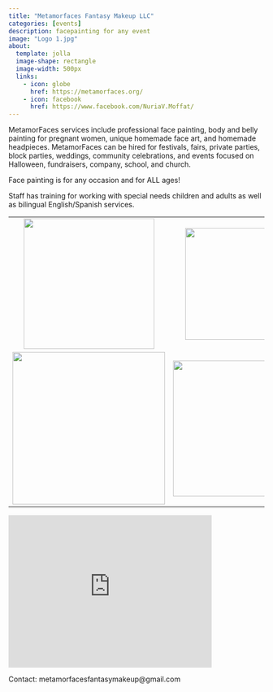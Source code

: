 ```yaml
---
title: "Metamorfaces Fantasy Makeup LLC"
categories: [events]
description: facepainting for any event
image: "Logo 1.jpg"
about:
  template: jolla
  image-shape: rectangle
  image-width: 500px
  links:
    - icon: globe
      href: https://metamorfaces.org/
    - icon: facebook
      href: https://www.facebook.com/NuriaV.Moffat/
---
```


MetamorFaces services include professional face painting, body and belly painting for pregnant women, unique homemade face art, and homemade headpieces. MetamorFaces can be hired for festivals, fairs, private parties, block parties, weddings, community celebrations, and events focused on Halloween, fundraisers, company, school, and church.

Face painting is for any occasion and for ALL ages!

Staff has training for working with special needs children and adults as well as bilingual English/Spanish services.

|                                                     |                                             |
|:-------------------------------------:|:-------------------------------:|
| ![](Meduza%20with%20bling%20piece.JPG){width="257"} | ![](Day%20of%20the%20Dead.jpg){width="220"} |
|            ![](Dragon.png){width="300"}             |       ![](IMG_4837.jpg){width="267"}        |

```{=html}
<iframe src="https://www.google.com/maps/embed?pb=!1m14!1m8!1m3!1d5832.640714090567!2d-89.37623664646759!3d43.034690700959914!3m2!1i1024!2i768!4f13.1!3m3!1m2!1s0x8806529218c3805d%3A0x143e446640bf85!2sMetamorfaces%20Fantasy%20Makeup%20LLC!5e0!3m2!1sen!2sus!4v1662077677022!5m2!1sen!2sus" width="400" height="300" style="border:0;" allowfullscreen="" loading="lazy" referrerpolicy="no-referrer-when-downgrade"></iframe>
```
Contact: metamorfacesfantasymakeup\@gmail.com
